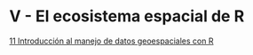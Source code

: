 # V - El ecosistema espacial de R {.unnumbered}

[11 Introducción al manejo de datos geoespaciales con R](11-introduccion-manejo-datos-geoespaciales.qmd)  